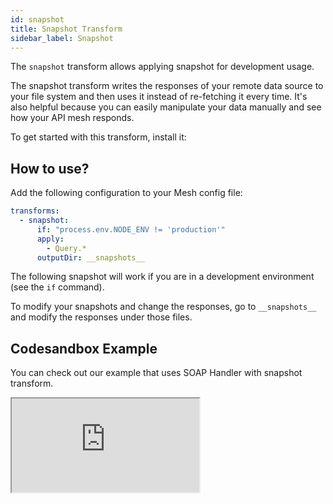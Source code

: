 ```yaml
---
id: snapshot
title: Snapshot Transform
sidebar_label: Snapshot
---
```


The `snapshot` transform allows applying snapshot for development usage.

The snapshot transform writes the responses of your remote data source to your file system and then uses it instead of re-fetching it every time. It's also helpful because you can easily manipulate your data manually and see how your API mesh responds.

To get started with this transform, install it:

<PackageInstall packages="@graphql-mesh/transform-snapshot" />

## How to use?

Add the following configuration to your Mesh config file:

```yaml
transforms:
  - snapshot:
      if: "process.env.NODE_ENV != 'production'"
      apply:
        - Query.*
      outputDir: __snapshots__
```

The following snapshot will work if you are in a development environment (see the `if` command).

To modify your snapshots and change the responses, go to `__snapshots__` and modify the responses under those files.

## Codesandbox Example

You can check out our example that uses SOAP Handler with snapshot transform.

<iframe
     src="https://codesandbox.io/embed/github/Urigo/graphql-mesh/tree/master/examples/soap-country-info?fontsize=14&hidenavigation=1&theme=dark&module=%2F.meshrc.yml"
     style={{width:"100%", height:"500px", border:"0", borderRadius: "4px", overflow:"hidden"}}
     title="country-info-example"
     allow="geolocation; microphone; camera; midi; vr; accelerometer; gyroscope; payment; ambient-light-sensor; encrypted-media; usb"
     sandbox="allow-modals allow-forms allow-popups allow-scripts allow-same-origin" />

## Config API Reference

{@import ../generated-markdown/SnapshotTransformConfig.generated.md}

